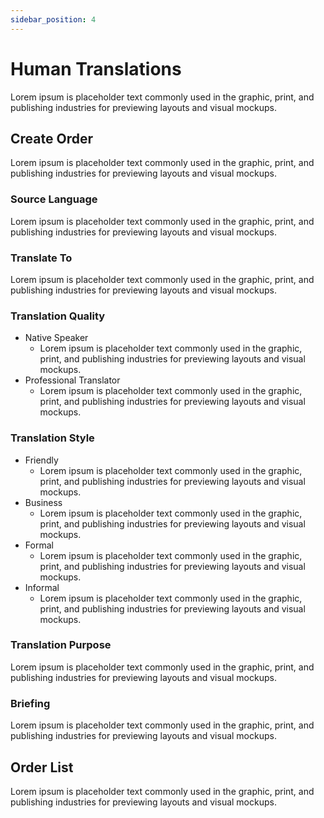 ```yaml
---
sidebar_position: 4
---
```


# Human Translations

Lorem ipsum is placeholder text commonly used in the graphic, print, and publishing industries for previewing layouts and visual mockups.

## Create Order

Lorem ipsum is placeholder text commonly used in the graphic, print, and publishing industries for previewing layouts and visual mockups.

### Source Language

Lorem ipsum is placeholder text commonly used in the graphic, print, and publishing industries for previewing layouts and visual mockups.

### Translate To

Lorem ipsum is placeholder text commonly used in the graphic, print, and publishing industries for previewing layouts and visual mockups.

### Translation Quality

- Native Speaker
  - Lorem ipsum is placeholder text commonly used in the graphic, print, and publishing industries for previewing layouts and visual mockups.
- Professional Translator
  - Lorem ipsum is placeholder text commonly used in the graphic, print, and publishing industries for previewing layouts and visual mockups.

### Translation Style

- Friendly
  - Lorem ipsum is placeholder text commonly used in the graphic, print, and publishing industries for previewing layouts and visual mockups.
- Business
  - Lorem ipsum is placeholder text commonly used in the graphic, print, and publishing industries for previewing layouts and visual mockups.
- Formal
  - Lorem ipsum is placeholder text commonly used in the graphic, print, and publishing industries for previewing layouts and visual mockups.
- Informal
  - Lorem ipsum is placeholder text commonly used in the graphic, print, and publishing industries for previewing layouts and visual mockups.

### Translation Purpose

Lorem ipsum is placeholder text commonly used in the graphic, print, and publishing industries for previewing layouts and visual mockups.

### Briefing

Lorem ipsum is placeholder text commonly used in the graphic, print, and publishing industries for previewing layouts and visual mockups.

## Order List

Lorem ipsum is placeholder text commonly used in the graphic, print, and publishing industries for previewing layouts and visual mockups.
